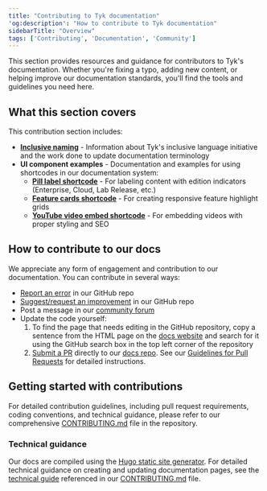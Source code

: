 ```yaml
---
title: "Contributing to Tyk documentation"
'og:description': "How to contribute to Tyk documentation"
sidebarTitle: "Overview"
tags: ['Contributing', 'Documentation', 'Community']
---
```


This section provides resources and guidance for contributors to Tyk's documentation. Whether you're fixing a typo, adding new content, or helping improve our documentation standards, you'll find the tools and guidelines you need here.

## What this section covers

This contribution section includes:

- **[Inclusive naming](/developer-support/documentation-projects/inclusive-naming)** - Information about Tyk's inclusive language initiative and the work done to update documentation terminology
- **UI component examples** - Documentation and examples for using shortcodes in our documentation system:
  - **[Pill label shortcode](/ui-examples/test-pill-label)** - For labeling content with edition indicators (Enterprise, Cloud, Lab Release, etc.)
  - **[Feature cards shortcode](/ui-examples/feature-cards)** - For creating responsive feature highlight grids
  - **[YouTube video embed shortcode](/ui-examples/youtube-video-embed)** - For embedding videos with proper styling and SEO

## How to contribute to our docs

We appreciate any form of engagement and contribution to our documentation. You can contribute in several ways:

- [Report an error](https://github.com/TykTechnologies/tyk-docs/issues) in our GitHub repo
- [Suggest/request an improvement](https://github.com/TykTechnologies/tyk-docs/issues) in our GitHub repo
- Post a message in our [community forum](https://community.tyk.io/)
- Update the code yourself:
  1. To find the page that needs editing in the GitHub repository, copy a sentence from the HTML page on the [docs website](https://tyk.io/docs) and search for it using the GitHub search box in the top left corner of the repository
  2. [Submit a PR](https://github.com/TykTechnologies/tyk-docs/pulls) directly to our [docs repo](https://github.com/TykTechnologies/tyk-docs/). See our [Guidelines for Pull Requests](https://github.com/TykTechnologies/tyk-docs/blob/master/CONTRIBUTING.md#guidelines-for-pull-requests) for detailed instructions.

## Getting started with contributions

For detailed contribution guidelines, including pull request requirements, coding conventions, and technical guidance, please refer to our comprehensive [CONTRIBUTING.md](https://github.com/TykTechnologies/tyk-docs/blob/master/CONTRIBUTING.md) file in the repository.

### Technical guidance

Our docs are compiled using the [Hugo static site generator](https://gohugo.io/). For detailed technical guidance on creating and updating documentation pages, see the [technical guide](https://github.com/TykTechnologies/tyk-docs/blob/master/CONTRIBUTING-TECHNICAL-GUIDE.md) referenced in our [CONTRIBUTING.md](https://github.com/TykTechnologies/tyk-docs/blob/master/CONTRIBUTING.md) file.

